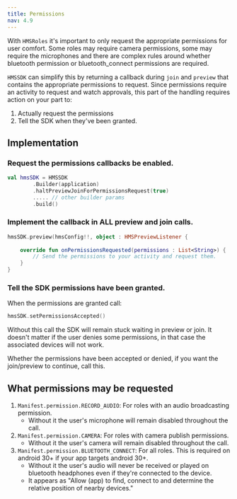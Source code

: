 ```yaml
---
title: Permissions
nav: 4.9
---
```


With `HMSRoles` it's important to only request the appropriate permissions for user comfort. Some roles may require camera permissions, some may require the microphones and there are complex rules around whether bluetooth permission or bluetooth_connect permissions are required.

`HMSSDK` can simplify this by returning a callback during `join` and `preview` that contains the appropriate permissions to request. Since permissions require an activity to request and watch approvals, this part of the handling requires action on your part to:
1. Actually request the permissions
2. Tell the SDK when they've been granted.

## Implementation

### Request the permissions callbacks be enabled.

```kotlin
val hmsSDK = HMSSDK
        .Builder(application)
        .haltPreviewJoinForPermissionsRequest(true)
        ..... // other builder params
        .build()
```

### Implement the callback in ALL preview and join calls.

```kotlin
hmsSDK.preview(hmsConfig!!, object : HMSPreviewListener {
 
    override fun onPermissionsRequested(permissions : List<String>) {
        // Send the permissions to your activity and request them.
    }
}
```

### Tell the SDK permissions have been granted.

When the permissions are granted call:

```kotlin
hmsSDK.setPermissionsAccepted()
```

Without this call the SDK will remain stuck waiting in preview or join. It doesn't matter if the user denies some permissions, in that case the associated devices will not work.

Whether the permissions have been accepted or denied, if you want the join/preview to continue, call this.

## What permissions may be requested
1. `Manifest.permission.RECORD_AUDIO`: For roles with an audio broadcasting permission.
    - Without it the user's microphone will remain disabled throughout the call.
2. `Manifest.permission.CAMERA`: For roles with camera publish permissions.
    - Without it the user's camera will remain disabled throughout the call.
3. `Manifest.permission.BLUETOOTH_CONNECT`: For all roles. This is required on android 30+ if your app targets android 30+. 
    - Without it the user's audio will never be received or played on bluetooth headphones even if they're connected to the device. 
    - It appears as "Allow (app) to find, connect to and determine the relative position of nearby devices."